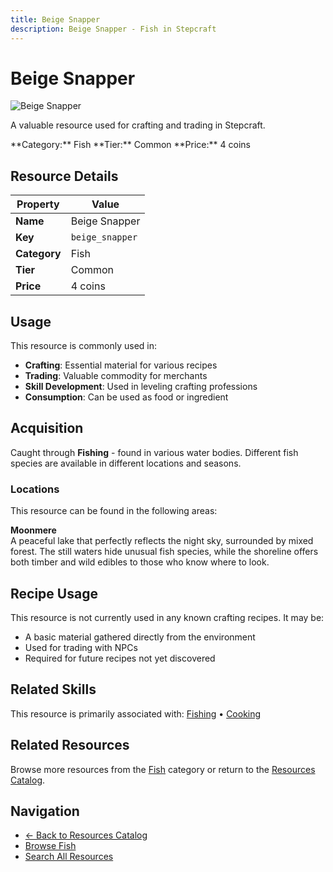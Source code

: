 ```yaml
---
title: Beige Snapper
description: Beige Snapper - Fish in Stepcraft
---
```


# Beige Snapper

<div className="flex items-start gap-6 mb-8">
  <div className="flex-shrink-0">
    <img src="/assets/resources/fishing/beige_snapper.png" alt="Beige Snapper" className="w-24 h-24 border rounded-lg" />
  </div>
  <div className="flex-1">
    <div className="space-y-2">
      <p className="text-lg text-muted-foreground">A valuable resource used for crafting and trading in Stepcraft.</p>
      <div className="flex flex-wrap gap-4 text-sm">
        <span className="px-2 py-1 bg-blue-100 dark:bg-blue-900 rounded-md">
          **Category:** Fish
        </span>
        <span className="px-2 py-1 bg-gray-100 dark:bg-gray-900 rounded-md">
          **Tier:** Common
        </span>
        <span className="px-2 py-1 bg-green-100 dark:bg-green-900 rounded-md">
          **Price:** 4 coins
        </span>
      </div>
    </div>
  </div>
</div>

## Resource Details

| Property | Value |
|----------|-------|
| **Name** | Beige Snapper |
| **Key** | `beige_snapper` |
| **Category** | Fish |
| **Tier** | Common |
| **Price** | 4 coins |


## Usage

This resource is commonly used in:

- **Crafting**: Essential material for various recipes
- **Trading**: Valuable commodity for merchants
- **Skill Development**: Used in leveling crafting professions
- **Consumption**: Can be used as food or ingredient



## Acquisition

Caught through **Fishing** - found in various water bodies. Different fish species are available in different locations and seasons.

### Locations

This resource can be found in the following areas:

**Moonmere**  
A peaceful lake that perfectly reflects the night sky, surrounded by mixed forest. The still waters hide unusual fish species, while the shoreline offers both timber and wild edibles to those who know where to look.


## Recipe Usage

This resource is not currently used in any known crafting recipes. It may be:
- A basic material gathered directly from the environment
- Used for trading with NPCs
- Required for future recipes not yet discovered


## Related Skills

This resource is primarily associated with: [Fishing](/docs/skills/individual/fishing) • [Cooking](/docs/skills/individual/cooking)

## Related Resources

Browse more resources from the [Fish](/docs/resources#fish) category or return to the [Resources Catalog](/docs/resources).

## Navigation

- [← Back to Resources Catalog](/docs/resources)
- [Browse Fish](/docs/resources#fish)
- [Search All Resources](/search)
